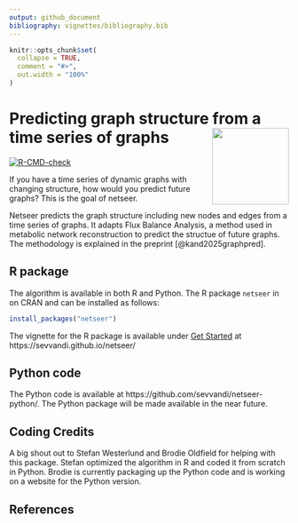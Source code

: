 ```yaml
---
output: github_document
bibliography: vignettes/bibliography.bib
---
```


<!-- README.md is generated from README.Rmd. Please edit that file -->

```r
knitr::opts_chunk$set(
  collapse = TRUE,
  comment = "#>",
  out.width = "100%"
)
```

# Predicting graph structure from a time series of graphs <img src="man/figures/logo.png" align="right" height="138" />
<!-- badges: start -->
[![R-CMD-check](https://github.com/sevvandi/netseer/actions/workflows/R-CMD-check.yaml/badge.svg)](https://github.com/sevvandi/netseer/actions/workflows/R-CMD-check.yaml)
<!-- badges: end -->

If you have a time series of dynamic graphs with changing structure, how would you predict future graphs? This is the goal of netseer.  

Netseer predicts the graph structure including new nodes and edges from a time series of graphs. It adapts Flux Balance Analysis, a method used in metabolic network reconstruction to predict the structue of future graphs. The methodology is explained in the preprint [@kand2025graphpred]. 


## R package
The algorithm is available in both R and Python. The R package `netseer` in on CRAN and can be installed as follows:

``` r
install_packages("netseer")
```

The vignette for the R package is available under [Get Started](articles/netseer.html) at https://sevvandi.github.io/netseer/

## Python code

The Python code is available at https://github.com/sevvandi/netseer-python/. The Python package will be made available in the near future. 

## Coding Credits
A big shout out to Stefan Westerlund and Brodie Oldfield for helping with this package. Stefan optimized the algorithm in R and coded it from scratch in Python. Brodie is currently packaging up the Python code and is working on a website for the Python version. 

## References
